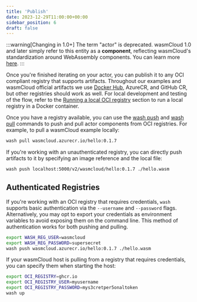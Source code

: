 ```yaml
---
title: 'Publish'
date: 2023-12-29T11:00:00+00:00
sidebar_position: 6
draft: false
---
```


<head>
  <meta name="robots" content="noindex">
</head>

:::warning[Changing in 1.0+]
The term "actor" is deprecated. wasmCloud 1.0 and later simply refer to this entity as a **component**, reflecting wasmCloud's standardization around WebAssembly components. You can learn more [here](/docs/concepts/components).
:::

Once you're finished iterating on your actor, you can publish it to any OCI compliant registry that supports artifacts. Throughout our examples and wasmCloud official artifacts we use [Docker Hub](https://hub.docker.com), AzureCR, and GitHub CR, but other registries should work as well. For local development and testing of the flow, refer to the [Running a local OCI registry](/docs/0.82/developer/workflow#running-a-local-oci-registry) section to run a local registry in a Docker container.

Once you have a registry available, you can use the [wash push](/docs/0.82/cli/push) and [wash pull](/docs/0.82/cli/pull) commands to push and pull actor components from OCI registries. For example, to pull a wasmCloud example locally:

```bash
wash pull wasmcloud.azurecr.io/hello:0.1.7
```

If you're working with an unauthenticated registry, you can directly push artifacts to it by specifying an image reference and the local file:

```bash
wash push localhost:5000/v2/wasmcloud/hello:0.1.7 ./hello.wasm
```

## Authenticated Registries

If you're working with an OCI registry that requires credentials, `wash` supports basic authentication via the `--username` and `--password` flags. Alternatively, you may opt to export your credentials as environment variables to avoid exposing them on the command line. This method of authentication works for both pushing and pulling.

```bash
export WASH_REG_USER=wasmcloud
export WASH_REG_PASSWORD=supersecret
wash push wasmcloud.azurecr.io/hello:0.1.7 ./hello.wasm
```

If your wasmCloud host is pulling from a registry that requires credentials, you can specify them when starting the host:

```bash
export OCI_REGISTRY=ghcr.io
export OCI_REGISTRY_USER=myusername
export OCI_REGISTRY_PASSWORD=mys3cretper5onaltoken
wash up
```
